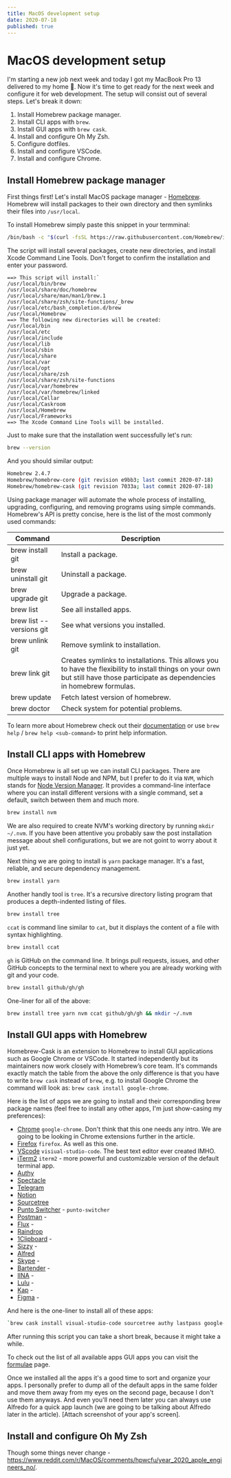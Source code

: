 ```yaml
---
title: MacOS development setup
date: 2020-07-18
published: true
---
```


# MacOS development setup

I'm starting a new job next week and today I got my MacBook Pro 13 delivered to my home 🎉.
Now it's time to get ready for the next week and configure it for web development. The setup
will consist out of several steps. Let's break it down:

1. Install Homebrew package manager.
2. Install CLI apps with `brew`.
3. Install GUI apps with `brew cask`.
4. Install and configure Oh My Zsh.
5. Configure dotfiles.
5. Install and configure VSCode.
6. Install and configure Chrome.

## Install Homebrew package manager

First things first! Let's install MacOS package manager - [Homebrew](https://brew.sh).
Homebrew will install packages to their own directory and then symlinks their files
into `/usr/local`. 

To install Homebrew simply paste this snippet in your termminal:

```sh
/bin/bash -c "$(curl -fsSL https://raw.githubusercontent.com/Homebrew/install/master/install.sh)"
```

The script will install several packages, create new directories, and install Xcode Command Line Tools.
Don't forget to confirm the installation and enter your password. 

```
==> This script will install:`
/usr/local/bin/brew
/usr/local/share/doc/homebrew
/usr/local/share/man/man1/brew.1
/usr/local/share/zsh/site-functions/_brew
/usr/local/etc/bash_completion.d/brew
/usr/local/Homebrew
==> The following new directories will be created:
/usr/local/bin
/usr/local/etc
/usr/local/include
/usr/local/lib
/usr/local/sbin
/usr/local/share
/usr/local/var
/usr/local/opt
/usr/local/share/zsh
/usr/local/share/zsh/site-functions
/usr/local/var/homebrew
/usr/local/var/homebrew/linked
/usr/local/Cellar
/usr/local/Caskroom
/usr/local/Homebrew
/usr/local/Frameworks
==> The Xcode Command Line Tools will be installed.
```

Just to make sure that the installation went successfully let's run:

```sh
brew --version
```

And you should similar output:

```sh
Homebrew 2.4.7
Homebrew/homebrew-core (git revision e9bb3; last commit 2020-07-18)
Homebrew/homebrew-cask (git revision 7033a; last commit 2020-07-18)
```

Using package manager will automate the whole process of installing, upgrading, configuring, and
removing programs using simple commands. Homebrew's API is pretty concise, here is the list of the
most commonly used commands:

| Command                  | Description                          |
|--------------------------|--------------------------------------|
| brew install git         | Install a package.                   |
| brew uninstall git       | Uninstall a package.                 |
| brew upgrade git         | Upgrade a package.                   |
| brew list                | See all installed apps.              |
| brew list --versions git | See what versions you installed.     |
| brew unlink git          | Remove symlink to installation.      |
| brew link git            | Creates symlinks to installations. This allows you to have the flexibility to install things on your own but still have those participate as dependencies in homebrew formulas. |
| brew update              | Fetch latest version of homebrew.    |
| brew doctor              | Check system for potential problems. |

To learn more about Homebrew check out their [documentation](https://docs.brew.sh/) or use
`brew help` / `brew help <sub-command>` to print help information.

## Install CLI apps with Homebrew

Once Homebrew is all set up we can install CLI packages. There are multiple ways to install Node and NPM,
but I prefer to do it via `NVM`, which stands for [Node Version Manager](). It provides a command-line
interface where you can install different versions with a single command, set a default, switch between
them and much more.

```sh
brew install nvm
```

We are also required to create NVM's working directory by running `mkdir ~/.nvm`. If you have been attentive
you probably saw the post installation message about shell configurations, but we are not goint to worry about
it just yet.

Next thing we are going to install is `yarn` package manager. It's a fast, reliable, and secure dependency management.

```sh
brew install yarn
```

Another handly tool is `tree`. It's a recursive directory listing program that produces a depth-indented listing of files.

```sh
brew install tree
```

`ccat` is command line similar to `cat`, but it displays the content of a file with syntax highlighting.

```sh
brew install ccat
```

`gh` is GitHub on the command line. It brings pull requests, issues, and other GitHub concepts to the terminal next to where you are already working with git and your code.

```sh
brew install github/gh/gh
```

One-liner for all of the above:

```sh
brew install tree yarn nvm ccat github/gh/gh && mkdir ~/.nvm
```

## Install GUI apps with Homebrew

Homebrew-Cask is an extension to Homebrew to install GUI applications such as Google Chrome or VSCode.
It started independently but its maintainers now work closely with Homebrew’s core team. It's commands
exactly match the table from the above the only difference is that you have to write `brew cask` instead of 
`brew`, e.g. to install Google Chrome the command will look as: `brew cask install google-chrome`.

Here is the list of apps we are going to install and their corresponding brew package names (feel free
to install any other apps, I'm just show-casing my preferences):

* [Chrome]() `google-chrome`. Don't think that this one needs any intro. We are going to be looking in Chrome extensions further in the article.
* [Firefox]() `firefox`. As well as this one.
* [VScode]() `visiual-studio-code`. The best text editor ever created IMHO.
* [iTerm2]() `iterm2` - more powerful and customizable version of the default terminal app.
* [Authy]()
* [Spectacle]()
* [Telegram]()
* [Notion]()
* [Sourcetree]()
* [Punto Switcher]() - `punto-switcher`
* [Postman]() - 
* [Flux]() - 
* [Raindrop]()
* [1Clipboard]() - 
* [Sizzy]() -
* [Alfred]()
* [Skype]() - 
* [Bartender]() -
* [IINA]() -
* [Lulu]() -
* [Kap]() - 
* [Figma]() - 

And here is the one-liner to install all of these apps:

```sh
`brew cask install visual-studio-code sourcetree authy lastpass google-chrome chromium firefox opera postman spectacle telegram punto-switcher flux iterm2 notion skype raindropio 1clipboard sizzy alfred bartender iina lulu kap figma`
```

After running this script you can take a short break, because it might take a while.

To check out the list of all available apps GUI apps you can visit the [formulae](https://formulae.brew.sh/cask/) page.

Once we installed all the apps it's a good time to sort and organize your apps. I
personally prefer to dump all of the default apps in the same folder and move them
away from my eyes on the second page, because I don't use them anyways. And even
you'll need them later you can always use Alfredo for a quick app launch (we are going
to be talking about Alfredo later in the article). [Attach screenshot of your app's screen].

## Install and configure Oh My Zsh






Though some things never change - https://www.reddit.com/r/MacOS/comments/hpwcfu/year_2020_apple_engineers_no/.